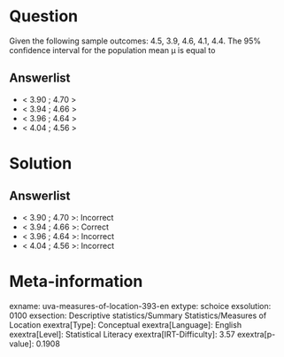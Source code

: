 Question
========

Given the following sample outcomes: 4.5, 3.9, 4.6, 4.1, 4.4. The 95% confidence interval for the population mean μ is equal to

Answerlist
----------

* < 3.90 ; 4.70 >
* < 3.94 ; 4.66 >
* < 3.96 ; 4.64 >
* < 4.04 ; 4.56 >

Solution
========

Answerlist
----------

* < 3.90 ; 4.70 >: Incorrect
* < 3.94 ; 4.66 >: Correct
* < 3.96 ; 4.64 >: Incorrect
* < 4.04 ; 4.56 >: Incorrect

Meta-information
================
exname: uva-measures-of-location-393-en
extype: schoice
exsolution: 0100
exsection: Descriptive statistics/Summary Statistics/Measures of Location
exextra[Type]: Conceptual
exextra[Language]: English
exextra[Level]: Statistical Literacy
exextra[IRT-Difficulty]: 3.57
exextra[p-value]: 0.1908
